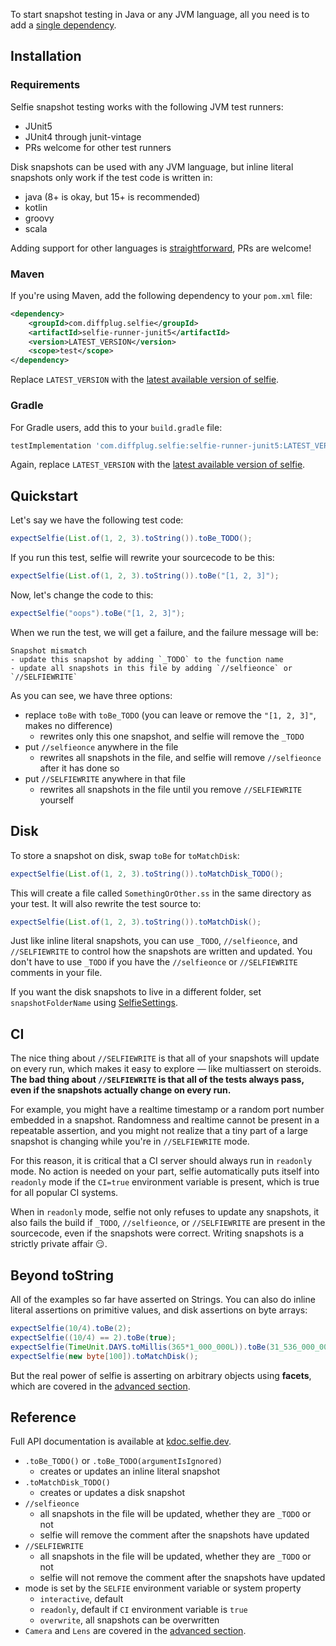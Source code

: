 

<GetStarted />

To start snapshot testing in Java or any JVM language, all you need is to add a [single dependency](https://central.sonatype.com/artifact/com.diffplug.selfie/selfie-runner-junit5).

## Installation

### Requirements

Selfie snapshot testing works with the following JVM test runners:

- JUnit5
- JUnit4 through junit-vintage
- PRs welcome for other test runners

Disk snapshots can be used with any JVM language, but inline literal snapshots only work if the test code is written in:

- java (8+ is okay, but 15+ is recommended)
- kotlin
- groovy
- scala

Adding support for other languages is [straightforward](https://github.com/diffplug/selfie/blob/main/selfie-lib/src/commonMain/kotlin/com/diffplug/selfie/guts/Literals.kt), PRs are welcome!

### Maven

If you're using Maven, add the following dependency to your `pom.xml` file:

```xml
<dependency>
    <groupId>com.diffplug.selfie</groupId>
    <artifactId>selfie-runner-junit5</artifactId>
    <version>LATEST_VERSION</version>
    <scope>test</scope>
</dependency>
```

Replace `LATEST_VERSION` with the [latest available version of selfie](https://github.com/diffplug/selfie/blob/main/CHANGELOG.md).

### Gradle

For Gradle users, add this to your `build.gradle` file:

```groovy
testImplementation 'com.diffplug.selfie:selfie-runner-junit5:LATEST_VERSION'
```

Again, replace `LATEST_VERSION` with the [latest available version of selfie](https://github.com/diffplug/selfie/blob/main/CHANGELOG.md).

## Quickstart

Let's say we have the following test code:

```java
expectSelfie(List.of(1, 2, 3).toString()).toBe_TODO();
```

If you run this test, selfie will rewrite your sourcecode to be this:

```java
expectSelfie(List.of(1, 2, 3).toString()).toBe("[1, 2, 3]");
```

Now, let's change the code to this:

```java
expectSelfie("oops").toBe("[1, 2, 3]");
```

When we run the test, we will get a failure, and the failure message will be:

```
Snapshot mismatch
- update this snapshot by adding `_TODO` to the function name
- update all snapshots in this file by adding `//selfieonce` or `//SELFIEWRITE`
```

As you can see, we have three options:

- replace `toBe` with `toBe_TODO` (you can leave or remove the `"[1, 2, 3]"`, makes no difference)
  - rewrites only this one snapshot, and selfie will remove the `_TODO`
- put `//selfieonce` anywhere in the file
  - rewrites all snapshots in the file, and selfie will remove `//selfieonce` after it has done so
- put `//SELFIEWRITE` anywhere in that file
  - rewrites all snapshots in the file until you remove `//SELFIEWRITE` yourself

## Disk

To store a snapshot on disk, swap `toBe` for `toMatchDisk`:

```java
expectSelfie(List.of(1, 2, 3).toString()).toMatchDisk_TODO();
```

This will create a file called `SomethingOrOther.ss` in the same directory as your test. It will also rewrite the test source to:

```java
expectSelfie(List.of(1, 2, 3).toString()).toMatchDisk();
```

Just like inline literal snapshots, you can use  `_TODO`, `//selfieonce`, and `//SELFIEWRITE` to control how the snapshots are written and updated. You don't have to use `_TODO` if you have the `//selfieonce` or `//SELFIEWRITE` comments in your file.

If you want the disk snapshots to live in a different folder, set `snapshotFolderName` using [SelfieSettings](https://kdoc.selfie.dev/selfie-runner-junit5/com.diffplug.selfie.junit5/-selfie-settings-a-p-i/).

## CI

The nice thing about `//SELFIEWRITE` is that all of your snapshots will update on every run, which makes it easy to explore — like multiassert on steroids. **The bad thing about `//SELFIEWRITE` is that all of the tests always pass, even if the snapshots actually change on every run.**

For example, you might have a realtime timestamp or a random port number embedded in a snapshot. Randomness and realtime cannot be present in a repeatable assertion, and you might not realize that a tiny part of a large snapshot is changing while you're in `//SELFIEWRITE` mode.

For this reason, it is critical that a CI server should always run in `readonly` mode. No action is needed on your part, selfie automatically puts itself into `readonly` mode if the `CI=true` environment variable is present, which is true for all popular CI systems.

When in `readonly` mode, selfie not only refuses to update any snapshots, it also fails the build if `_TODO`, `//selfieonce`, or `//SELFIEWRITE` are present in the sourcecode, even if the snapshots were correct. Writing snapshots is a strictly private affair 😏.

## Beyond toString

All of the examples so far have asserted on Strings. You can also do inline literal assertions on primitive values, and disk assertions on byte arrays:

```java 
expectSelfie(10/4).toBe(2);
expectSelfie((10/4) == 2).toBe(true);
expectSelfie(TimeUnit.DAYS.toMillis(365*1_000_000L)).toBe(31_536_000_000_000_000L);
expectSelfie(new byte[100]).toMatchDisk();
```

But the real power of selfie is asserting on arbitrary objects using **facets**, which are covered in the [advanced section](/jvm/advanced).

## Reference

Full API documentation is available at [kdoc.selfie.dev](https://kdoc.selfie.dev/).

- `.toBe_TODO()` or `.toBe_TODO(argumentIsIgnored)`
  - creates or updates an inline literal snapshot
- `.toMatchDisk_TODO()`
  - creates or updates a disk snapshot
- `//selfieonce`
  - all snapshots in the file will be updated, whether they are `_TODO` or not
  - selfie will remove the comment after the snapshots have updated
- `//SELFIEWRITE`
  - all snapshots in the file will be updated, whether they are `_TODO` or not
  - selfie will not remove the comment after the snapshots have updated
- mode is set by the `SELFIE` environment variable or system property
  - `interactive`, default
  - `readonly`, default if `CI` environment variable is `true`
  - `overwrite`, all snapshots can be overwritten
- `Camera` and `Lens` are covered in the [advanced section](/jvm/advanced).